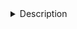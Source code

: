 <details><summary>Description</summary>
## RNA markers

**Markers**
- nCellTypesPos: number of cell types in which the gene is a marker with FC>0 

* Only contains the cell types matched in ATAC.

**Genes detected**
Genes detected in cell types (RNA). Percentage of total cells in the cluster, with expression bigger than 0.

</details>

